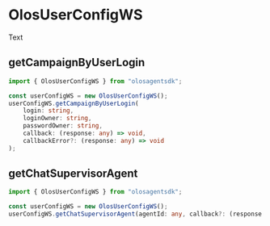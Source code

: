# OlosUserConfigWS

Text

## getCampaignByUserLogin

```ts copy
import { OlosUserConfigWS } from "olosagentsdk";

const userConfigWS = new OlosUserConfigWS();
userConfigWS.getCampaignByUserLogin(
    login: string,
    loginOwner: string,
    passwordOwner: string,
    callback: (response: any) => void,
    callbackError?: (response: any) => void
);
```

## getChatSupervisorAgent

```ts copy
import { OlosUserConfigWS } from "olosagentsdk";

const userConfigWS = new OlosUserConfigWS();
userConfigWS.getChatSupervisorAgent(agentId: any, callback?: (response: any) => void);
```
